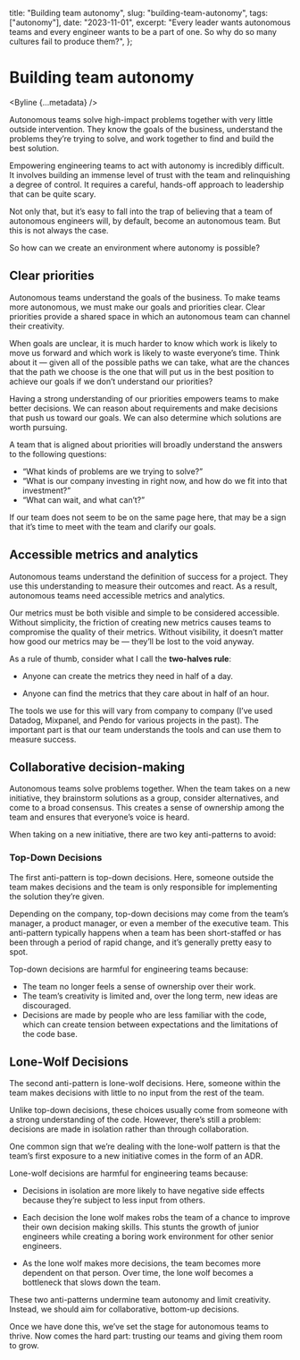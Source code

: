 
  title: "Building team autonomy",
  slug: "building-team-autonomy",
  tags: ["autonomy"],
  date: "2023-11-01",
  excerpt:
    "Every leader wants autonomous teams and every engineer wants to be a part of one. So why do so many cultures fail to produce them?",
};

# Building team autonomy

<Byline {...metadata} />

Autonomous teams solve high-impact problems together with very little outside intervention. They know the goals of the business, understand the problems they’re trying to solve, and work together to find and build the best solution.

Empowering engineering teams to act with autonomy is incredibly difficult. It involves building an immense level of trust with the team and relinquishing a degree of control. It requires a careful, hands-off approach to leadership that can be quite scary.

Not only that, but it’s easy to fall into the trap of believing that a team of autonomous engineers will, by default, become an autonomous team. But this is not always the case.

So how can we create an environment where autonomy is possible?

## Clear priorities

Autonomous teams understand the goals of the business. To make teams more autonomous, we must make our goals and priorities clear. Clear priorities provide a shared space in which an autonomous team can channel their creativity.

When goals are unclear, it is much harder to know which work is likely to move us forward and which work is likely to waste everyone’s time. Think about it — given all of the possible paths we can take, what are the chances that the path we choose is the one that will put us in the best position to achieve our goals if we don’t understand our priorities?

Having a strong understanding of our priorities empowers teams to make better decisions. We can reason about requirements and make decisions that push us toward our goals. We can also determine which solutions are worth pursuing.

A team that is aligned about priorities will broadly understand the answers to the following questions:

- “What kinds of problems are we trying to solve?”
- “What is our company investing in right now, and how do we fit into that investment?”
- “What can wait, and what can’t?”

If our team does not seem to be on the same page here, that may be a sign that it’s time to meet with the team and clarify our goals.

## Accessible metrics and analytics

Autonomous teams understand the definition of success for a project. They use this understanding to measure their outcomes and react. As a result, autonomous teams need accessible metrics and analytics.

Our metrics must be both visible and simple to be considered accessible. Without simplicity, the friction of creating new metrics causes teams to compromise the quality of their metrics. Without visibility, it doesn’t matter how good our metrics may be — they’ll be lost to the void anyway.

As a rule of thumb, consider what I call the **two-halves rule**:

- Anyone can create the metrics they need in half of a day.

- Anyone can find the metrics that they care about in half of an hour.

The tools we use for this will vary from company to company (I’ve used Datadog, Mixpanel, and Pendo for various projects in the past). The important part is that our team understands the tools and can use them to measure success.

## Collaborative decision-making

Autonomous teams solve problems together. When the team takes on a new initiative, they brainstorm solutions as a group, consider alternatives, and come to a broad consensus. This creates a sense of ownership among the team and ensures that everyone’s voice is heard.

When taking on a new initiative, there are two key anti-patterns to avoid:

### Top-Down Decisions

The first anti-pattern is top-down decisions. Here, someone outside the team makes decisions and the team is only responsible for implementing the solution they’re given.

Depending on the company, top-down decisions may come from the team’s manager, a product manager, or even a member of the executive team. This anti-pattern typically happens when a team has been short-staffed or has been through a period of rapid change, and it’s generally pretty easy to spot.

Top-down decisions are harmful for engineering teams because:

- The team no longer feels a sense of ownership over their work.
- The team’s creativity is limited and, over the long term, new ideas are discouraged.
- Decisions are made by people who are less familiar with the code, which can create tension between expectations and the limitations of the code base.

## Lone-Wolf Decisions

The second anti-pattern is lone-wolf decisions. Here, someone within the team makes decisions with little to no input from the rest of the team.

Unlike top-down decisions, these choices usually come from someone with a strong understanding of the code. However, there’s still a problem: decisions are made in isolation rather than through collaboration.

One common sign that we’re dealing with the lone-wolf pattern is that the team’s first exposure to a new initiative comes in the form of an ADR.

Lone-wolf decisions are harmful for engineering teams because:

- Decisions in isolation are more likely to have negative side effects because they’re subject to less input from others.

- Each decision the lone wolf makes robs the team of a chance to improve their own decision making skills. This stunts the growth of junior engineers while creating a boring work environment for other senior engineers.

- As the lone wolf makes more decisions, the team becomes more dependent on that person. Over time, the lone wolf becomes a bottleneck that slows down the team.

These two anti-patterns undermine team autonomy and limit creativity. Instead, we should aim for collaborative, bottom-up decisions.

Once we have done this, we’ve set the stage for autonomous teams to thrive. Now comes the hard part: trusting our teams and giving them room to grow.

